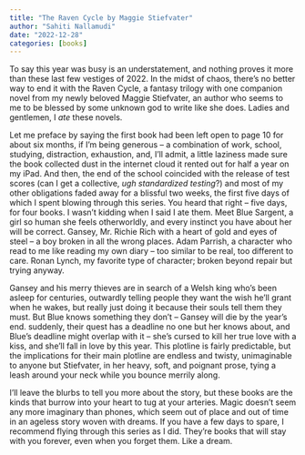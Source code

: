 ```yaml
---
title: "The Raven Cycle by Maggie Stiefvater"
author: "Sahiti Nallamudi"
date: "2022-12-28"
categories: [books]
---
```


To say this year was busy is an understatement, and nothing proves it more than these last few vestiges of 2022. In the midst of chaos, there's no better way to end it with the Raven Cycle, a fantasy trilogy with one companion novel from my newly beloved Maggie Stiefvater, an author who seems to me to be blessed by some unknown god to write like she does. Ladies and gentlemen, I *ate* these novels.

Let me preface by saying the first book had been left open to page 10 for about six months, if I'm being generous -- a combination of work, school, studying, distraction, exhaustion, and, I'll admit, a little laziness made sure the book collected dust in the internet cloud it rented out for half a year on my iPad. And then, the end of the school coincided with the release of test scores (can I get a collective, *ugh standardized testing*?) and most of my other obligations faded away for a blissful two weeks, the first five days of which I spent blowing through this series. You heard that right -- five days, for four books. I wasn't kidding when I said I ate them. Meet Blue Sargent, a girl so human she feels otherworldly, and every instinct you have about her will be correct. Gansey, Mr. Richie Rich with a heart of gold and eyes of steel -- a boy broken in all the wrong places. Adam Parrish, a character who read to me like reading my own diary -- too similar to be real, too different to care. Ronan Lynch, my favorite type of character; broken beyond repair but trying anyway.

Gansey and his merry thieves are in search of a Welsh king who's been asleep for centuries, outwardly telling people they want the wish he'll grant when he wakes, but really just doing it because their souls tell them they must. But Blue knows something they don't -- Gansey will die by the year's end. suddenly, their quest has a deadline no one but her knows about, and Blue's deadline might overlap with it -- she's cursed to kill her true love with a kiss, and she'll fall in love by this year. This plotline is fairly predictable, but the implications for their main plotline are endless and twisty, unimaginable to anyone but Stiefvater, in her heavy, soft, and poignant prose, tying a leash around your neck while you bounce merrily along.

I'll leave the blurbs to tell you more about the story, but these books are the kinds that burrow into your heart to tug at your arteries. Magic doesn't seem any more imaginary than phones, which seem out of place and out of time in an ageless story woven with dreams. If you have a few days to spare, I recommend flying through this series as I did. They're books that will stay with you forever, even when you forget them. Like a dream.
